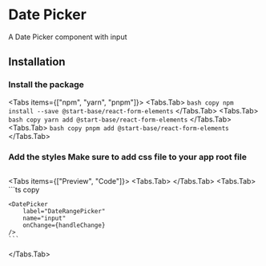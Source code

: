 
# Date Picker

A Date Picker component with input

<ApiReferenceButton path="form-datePicker--docs" />

## Installation

<Steps>

### Install the package

<Tabs items={["npm", "yarn", "pnpm"]}>
  <Tabs.Tab>
    ``` bash copy npm install --save @start-base/react-form-elements ```
  </Tabs.Tab>
  <Tabs.Tab>
    ``` bash copy yarn add @start-base/react-form-elements ```
  </Tabs.Tab>
  <Tabs.Tab>
    ``` bash copy pnpm add @start-base/react-form-elements ```
  </Tabs.Tab>
</Tabs>
### Add the styles Make sure to add css file to your app root file

```tsx copy
```

</Steps>

<Tabs items={["Preview", "Code"]}>
  <Tabs.Tab>
  <Preview height="800px">
  <FormOnChange>
     <DatePicker
    label="DateRangePicker"
    name="input"
  />
  </FormOnChange>
  </Preview>
  </Tabs.Tab>
  <Tabs.Tab>
    ```ts copy

    <DatePicker
        label="DateRangePicker"
        name="input"
        onChange={handleChange}
    />
    ```

  </Tabs.Tab>
</Tabs>
